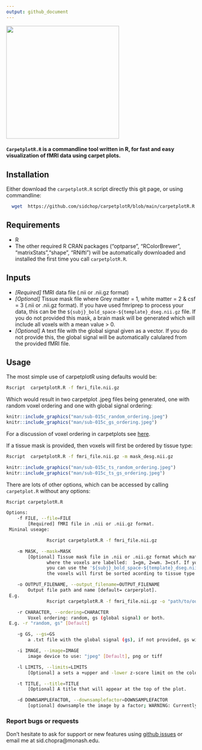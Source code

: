```yaml
---
output: github_document
---
```


<img src="man/carpetplotR.gif" align="center" alt="" width="300" /> \


#### `CarpetplotR.R` is a commandline tool written in R, for fast and easy visualization of fMRI data using carpet plots. 

## Installation \

Either download the `carpetplotR.R` script directly this git page, or using commandline:

```sh
  wget  https://github.com/sidchop/carpetplotR/blob/main/carpetplotR.R
```

## Requirements \ 
 * R
 * The other required R CRAN packages ("optparse", "RColorBrewer", "matrixStats","shape", "RNifti") will be automatically downloaded and installed the first time you call `carpetplotR.R`.

## Inputs \
 * *[Required]* fMRI data file (.nii or .nii.gz format) 
 * *[Optional]* Tissue mask file where Grey matter = 1, white matter = 2 & csf = 3 (.nii or .nii.gz format). If you have used fmriprep to process your data, this can be the `${subj}_bold_space-${template}_dseg.nii.gz` file. If you do not provided this mask, a brain mask will be generated which will include all voxels with a mean value > 0.
 * *[Optional]* A text file with the global signal given as a vector. If you do not provide this, the global signal will be automatically calulared from the provided fMRI file.
 
## Usage \
 
 The most simple use of carpetplotR using defaults would be: \

```sh
Rscript  carpetplotR.R -f fmri_file.nii.gz
```

Which would result in two carpetplot .jpeg files being generated, one with random voxel ordering and one with global signal ordering: \

```r
knitr::include_graphics("man/sub-015c_random_ordering.jpeg")
knitr::include_graphics("man/sub-015c_gs_ordering.jpeg")
```

For a discussion of voxel ordering in carpetplots see [here](https://bmhlab.github.io/DiCER_results/). \

If a tissue mask is provided, then voxels will first be ordered by tissue type: \
```sh
Rscript  carpetplotR.R -f fmri_file.nii.gz -m mask_desg.nii.gz
```

```r
knitr::include_graphics("man/sub-015c_ts_random_ordering.jpeg")
knitr::include_graphics("man/sub-015c_ts_gs_ordering.jpeg")
```


There are lots of other options, which can be accessed by calling `carpetplot.R` without any options:
```sh
Rscript carpetplotR.R
```


```sh
Options:
	-f FILE, --file=FILE
		[Required] fMRI file in .nii or .nii.gz format.
 Mininal useage:

               Rscript carpetplotR.R -f fmri_file.nii.gz

	-m MASK, --mask=MASK
		[Optional] Tissue mask file in .nii or .nii.gz format which matches the dimentions of the fMRI file,
               where the voxels are labelled:  1=gm, 2=wm. 3=csf. If you have run fmriprep
               you can use the '${subj}_bold_space-${template}_dseg.nii.gz' file. If you provide a mask file,
               the voxels will first be sorted acording to tissue type.

	-o OUTPUT_FILENAME, --output_filename=OUTPUT_FILENAME
		Output file path and name [default= carperplot].
 E.g. 
               Rscript carpetplotR.R -f fmri_file.nii.gz -o "path/to/output/"

	-r CHARACTER, --ordering=CHARACTER
		Voxel ordering: random, gs (global signal) or both.
 E.g. -r "random, gs" [Default]

	-g GS, --gs=GS
		a .txt file with the global signal (gs), if not provided, gs will be extracted from provided fmri

	-i IMAGE, --image=IMAGE
		image device to use: "jpeg" [Default], png or tiff

	-l LIMITS, --limits=LIMITS
		[Optional] a sets a +upper and -lower z-score limit on the color bar. Default = 1.2. Stops outliers dominating colour scale

	-t TITLE, --title=TITLE
		[Optional] A title that will appear at the top of the plot. 

	-d DOWNSAMPLEFACTOR, --downsamplefactor=DOWNSAMPLEFACTOR
		[optional] downsample the image by a factor; WARNING: Currently this a very sime method of seleting the n'th timepoint. I would not use a downsamplefactor > 2 
```


### Report bugs or requests  
Don't hesitate to ask for support or new features using [github issues](https://github.com/sidchop/brainconn) or email me at sid.chopra@monash.edu.